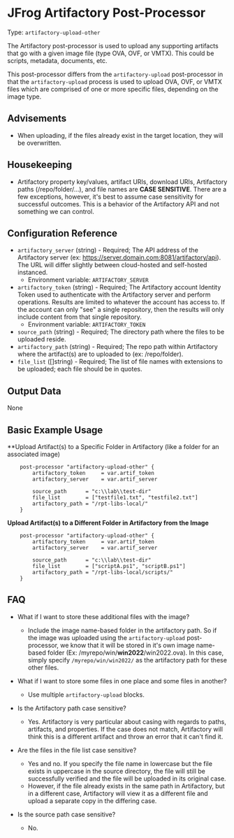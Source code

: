 # JFrog Artifactory Post-Processor

Type:  `artifactory-upload-other`

The Artifactory post-processor is used to upload any supporting artifacts that go with a given image file (type OVA, OVF, or VMTX). This could be scripts, metadata, documents, etc.

This post-processor differs from the `artifactory-upload` post-processor in that the `artifactory-upload` process is used to upload OVA, OVF, or VMTX files which are comprised of one or more specific files, depending on the image type.


## Advisements
* When uploading, if the files already exist in the target location, they will be overwritten.


## Housekeeping
* Artifactory property key/values, artifact URIs, download URIs, Artifactory paths (/repo/folder/...), and file names are **CASE SENSITIVE**. There are a few exceptions, however, it's best to assume case sensitivity for successful outcomes. This is a behavior of the Artifactory API and not something we can control.


## Configuration Reference

- `artifactory_server` (string) - Required; The API address of the Artifactory server (ex: https://server.domain.com:8081/artifactory/api). The URL will differ slightly between cloud-hosted and self-hosted instanced.
    * Environment variable: `ARTIFACTORY_SERVER`
- `artifactory_token` (string) - Required; The Artifactory account Identity Token used to authenticate with the Artifactory server and perform operations. Results are limited to whatever the account has access to. If the account can only "see" a single repository, then the results will only include content from that single repository.
    * Environment variable: `ARTIFACTORY_TOKEN`	
- `source_path` (string) - Required; The directory path where the files to be uploaded reside.
- `artifactory_path` (string) - Required; The repo path within Artifactory where the artifact(s) are to uploaded to (ex: /repo/folder).
- `file_list` ([]string) - Required; The list of file names with extensions to be uploaded; each file should be in quotes.


## Output Data

None


## Basic Example Usage

**Upload Artifact(s) to a Specific Folder in Artifactory (like a folder for an associated image)
```hcl
	post-processor "artifactory-upload-other" {
        artifactory_token     = var.artif_token  
        artifactory_server    = var.artif_server 
			
		source_path      = "c:\\lab\\test-dir"
		file_list        = ["testfile1.txt", "testfile2.txt"]
		artifactory_path = "/rpt-libs-local/"
	}
```

**Upload Artifact(s) to a Different Folder in Artifactory from the Image**
```hcl
	post-processor "artifactory-upload-other" {
        artifactory_token     = var.artif_token  
        artifactory_server    = var.artif_server 
			
		source_path      = "c:\\lab\\test-dir"
		file_list        = ["scriptA.ps1", "scriptB.ps1"]
		artifactory_path = "/rpt-libs-local/scripts/"
	}
```

## FAQ
* What if I want to store these additional files with the image?
  - Include the image name-based folder in the artifactory path. So if the image was uploaded using the `artifactory-upload` post-processor, we know that it will be stored in it's own image name-based folder (Ex: /myrepo/win/**win2022**/win2022.ova). In this case, simply specify `/myrepo/win/win2022/` as the artifactory path for these other files.

* What if I want to store some files in one place and some files in another?
  - Use multiple `artifactory-upload` blocks.

* Is the Artifactory path case sensitive?
  - Yes. Artifactory is very particular about casing with regards to paths, artifacts, and properties. If the case does not match, Artifactory will think this is a different artifact and throw an error that it can't find it.

* Are the files in the file list case sensitive?
  - Yes and no. If you specify the file name in lowercase but the file exists in uppercase in the source directory, the file will still be successfully verified and the file will be uploaded in its original case.
  - However, if the file already exists in the same path in Artifactory, but in a different case, Artifactory will view it as a different file and upload a separate copy in the differing case.

* Is the source path case sensitive?
  - No.